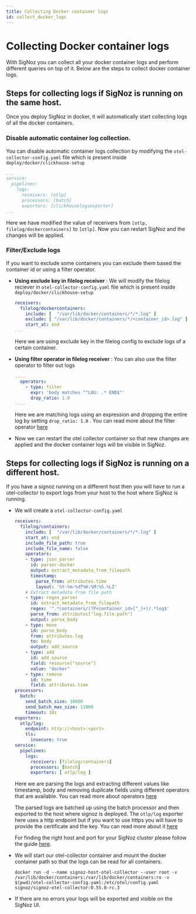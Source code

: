 ```yaml
---
title: Collecting Docker container logs
id: collect_docker_logs
---
```


# Collecting Docker container logs

With SigNoz you can collect all your docker container logs and perform different queries on top of it.
Below are the steps to collect docker container logs.

##  Steps for collecting logs if SigNoz is running on the same host.
Once you deploy SigNoz in docker, it will automatically start collecting logs of all the docker containers. 

### Disable automatic container log collection.
You can disable automatic container logs collection by modifying the `otel-collector-config.yaml` file which is present inside `deploy/docker/clickhouse-setup`

  ```yaml {5}
  ...
  service:
    pipelines:
      logs:
        receivers: [otlp]
        processors: [batch]
        exporters: [clickhouselogsexporter]
  ...
  ```
  Here we have modified the value of recerivers from `[otlp, filelog/dockercontainers]` to `[otlp]`.
  Now you can restart SigNoz and the changes will be applied.

### Filter/Exclude logs
If you want to exclude some containers you can exclude them based the container id or using a filter operator.

* **Using exclude key in filelog receiver** : We will modify the filelog reciever in `otel-collector-config.yaml` file which is present inside `deploy/docker/clickhouse-setup`
  ```yaml {4}
  receivers:
    filelog/dockercontainers:
      include: [  "/var/lib/docker/containers/*/*.log" ]
      exclude: [ "/var/lib/docker/containers/*/<container_id>.log" ]
      start_at: end
  ...
  ```
  Here we are using exclude key in the filelog config to exclude logs of a certain container.

* **Using filter operator in filelog receiver** : You can also use the filter operator to filter out logs
  ```yaml {3-6}
  ....
    operators:
      - type: filter
        expr: 'body matches "^LOG: .* END$"'
        drop_ratio: 1.0
  ....
  ```
  Here we are matching logs using an expression and dropping the entire log by setting `drop_ratio: 1.0` . You can read more about the filter operator [here](https://github.com/open-telemetry/opentelemetry-collector-contrib/blob/main/pkg/stanza/docs/operators/filter.md)

* Now we can restart the otel collector container so that new changes are applied and the docker container logs will be visible in SigNoz.

## Steps for collecting logs if SigNoz is running on a different host.

If you have a signoz running on a different host then you will have to run a otel-collector to export logs from your host to the host where SigNoz is running.

* We will create a `otel-collector-config.yaml`
  ```yaml
  receivers:
    filelog/containers:
      include: [  "/var/lib/docker/containers/*/*.log" ]
      start_at: end
      include_file_path: true
      include_file_name: false
      operators:
      - type: json_parser
        id: parser-docker
        output: extract_metadata_from_filepath
        timestamp:
          parse_from: attributes.time
          layout: '%Y-%m-%dT%H:%M:%S.%LZ'
      # Extract metadata from file path
      - type: regex_parser
        id: extract_metadata_from_filepath
        regex: '^.*containers/(?P<container_id>[^_]+)/.*log$'
        parse_from: attributes["log.file.path"]
        output: parse_body
      - type: move
        id: parse_body
        from: attributes.log
        to: body
        output: add_source
      - type: add
        id: add_source
        field: resource["source"]
        value: "docker"
      - type: remove
        id: time
        field: attributes.time
  processors:
    batch:
      send_batch_size: 10000
      send_batch_max_size: 11000
      timeout: 10s
  exporters:
    otlp/log:
      endpoint: http://<host>:<port>
      tls:
        insecure: true
  service:
    pipelines:
      logs:
        receivers: [filelog/containers]
        processors: [batch]
        exporters: [ otlp/log ]
  ```
  Here we are parsing the logs and extracting different values like timestamp, body and removing duplicate fields using different operators that are available. You can read more about operators [here](./logs.md#operators-for-parsing-and-manipulating-logs)

  The parsed logs are batched up using the batch processor and then exported to the host where signoz is deployed. The `otlp/log` exporter here uses a http endpoint but if you want to use https you will have to provide the certificate and the key. You can read more about it [here](https://github.com/open-telemetry/opentelemetry-collector/blob/main/exporter/otlpexporter/README.md)

  For finding the right host and port for your SigNoz cluster please follow the guide [here](../install/troubleshooting.md#signoz-otel-collector-address-grid).  

* We will start our otel-collector container and mount the docker container path so that the logs can be read for all containers.
  ```
  docker run -d --name signoz-host-otel-collector --user root -v /var/lib/docker/containers:/var/lib/docker/containers:ro -v $(pwd)/otel-collector-config.yaml:/etc/otel/config.yaml signoz/signoz-otel-collector:0.55.0-rc.3
  ```

* If there are no errors your logs will be exported and visible on the SigNoz UI. 